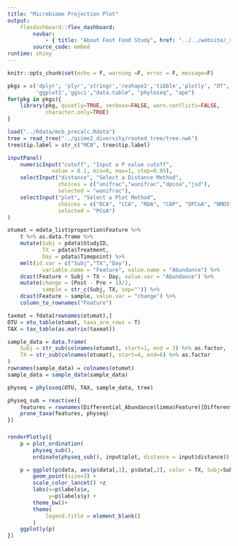 ```yaml
---
title: "Microbiome Projection Plot"
output: 
    flexdashboard::flex_dashboard:
        navbar:
            - { title: "About Fast Food Study", href: "../../website/_site/mcb.html", align: left }
        source_code: embed
runtime: shiny 
---
```


```r
knitr::opts_chunk$set(echo = F, warning =F, error = F, message=F)
```

```r
pkgs = c('dplyr', 'plyr','stringr','reshape2','tibble','plotly', "DT",
         'ggplot2','ggsci',"data.table", "phyloseq", "ape")
for(pkg in pkgs){
    library(pkg, quietly=TRUE, verbose=FALSE, warn.conflicts=FALSE, 
            character.only=TRUE)
}
```

```r
load("../Rdata/mcb_precalc.Rdata")
tree = read_tree("../qiime2_diversity/rooted_tree/tree.nwk")
tree$tip.label = str_c("MCB", tree$tip.label)
```

```r
inputPanel(
    numericInput("cutoff", "Input a P value cutoff",
              value = 0.1, min=0, max=1, step=0.05),
    selectInput("distance", "Select a Distance Method",
                choices = c("unifrac","wunifrac","dpcoa","jsd"),
                selected = "wunifrac"),
    selectInput("plot", "Select a Plot Method",
                choices = c("DCA", "CCA", "RDA", "CAP", "DPCoA", "NMDS", "PCoA", "DPCoA"),
                selected = "PCoA")
)
```

```r
otumat = edata_list$proportion$Feature %>%
    t %>% as.data.frame %>%
    mutate(Subj = pdata$StudyID, 
           TX = pdata$Treatment, 
           Day = pdata$Timepoint) %>%
    melt(id.var = c("Subj","TX","Day"),
           variable.name = "Feature", value.name = "Abundance") %>%
    dcast(Feature + Subj + TX ~ Day, value.var = "Abundance") %>% 
    mutate(change = (Post - Pre + 1)/2,
           sample = str_c(Subj, TX, sep="")) %>%
    dcast(Feature ~ sample, value.var = "change") %>%
    column_to_rownames("Feature")

taxmat = fdata[rownames(otumat),]
OTU = otu_table(otumat, taxa_are_rows = T)
TAX = tax_table(as.matrix(taxmat))

sample_data = data.frame(
    Subj = str_sub(colnames(otumat), start=1, end = 3) %>% as.factor,
    TX = str_sub(colnames(otumat), start=4, end=6) %>% as.factor
)
rownames(sample_data) = colnames(otumat)
sample_data = sample_data(sample_data)

physeq = phyloseq(OTU, TAX, sample_data, tree)
```

```r
physeq_sub = reactive({
    features = rownames(Differential_Abundance$limma$Feature)[Differential_Abundance$limma$Feature$P.Value <= input$cutoff]
    prune_taxa(features, physeq)
})
```

###

```r
renderPlotly({
    p = plot_ordination(
        physeq_sub(), 
        ordinate(physeq_sub(), input$plot, distance = input$distance))

    p = ggplot(p$data, aes(p$data[,1], p$data[,2], color = TX, Subj=Subj)) +
        geom_point(size=3) +
        scale_color_lancet() +z
        labs(x=p$labels$x,
             y=p$labels$y) +
        theme_bw()+
        theme(
            legend.title = element_blank()
        )
    ggplotly(p)
})
```
